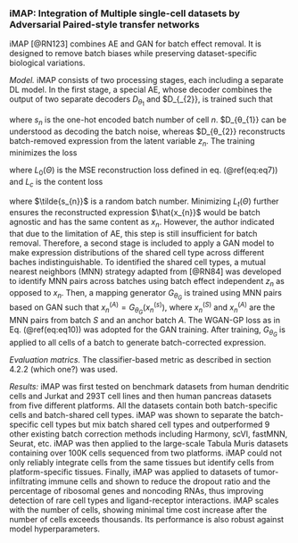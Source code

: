 
### iMAP: Integration of Multiple single-cell datasets by Adversarial Paired-style transfer networks {#imap}

iMAP [@RN123]<!--[67]--> combines AE and GAN for batch effect removal. It is designed to remove batch biases while preserving dataset-specific biological variations. 

*Model.*  iMAP consists of two processing stages, each including a separate DL model. In the first stage, a special AE, whose decoder combines the output of two separate decoders $D_{\theta_{1}}$ and $D_{\theta_{2}}, is trained such that

\begin{equation}
z_{n} = E_{\phi}; \hat{x}_{n}=D_{\theta}(z_{n},s_{n}) = ReLu(D_{\theta_{1}}(s_{n}) + D_{\theta_{2}}(z_{n}, s_{n})) (\#eq:eq23)
\end{equation}

where $s_{n}$ is the one-hot encoded batch number of cell $n$.  $D_{θ_{1}} can be understood as decoding the batch noise, whereas $D_{θ_{2}} reconstructs batch-removed expression from the latent variable $z_{n}$. The training minimizes the loss

\begin{equation}
L(\Theta)=L_{0}(\Theta)+\gamma L_{t}(\Theta) (\#eq:eq24)
\end{equation}

where  $L_{0}(\Theta)$ is the MSE reconstruction loss defined in eq. (\@ref(eq:eq7)) and $L_{c}$ is the content loss

\begin{equation}
L_{t}(\Theta)= \sum_{n=1}^{N} \| z_{n}-E_{\phi}(D_{\theta}(z_{n},\tilde{s}_{n})) \|_{2}^{2} (\#eq:eq25)
\end{equation}

where $\tilde{s_{n}}$ is a random batch number. Minimizing $L_{t}(\Theta)$ further ensures the reconstructed expression $\hat{x_{n}}$ would be batch agnostic and has the same content as $x_{n}$. 
However, the author indicated that due to the limitation of AE, this step is still insufficient for batch removal. Therefore, a second stage is included to apply a GAN model to make expression distributions of the shared cell type across different baches indistinguishable. To identified the shared cell types, a mutual nearest neighbors (MNN) strategy adapted from [@RN84]<!--[28]--> was developed to identify MNN pairs across batches using batch effect independent  $z_{n}$ as opposed to $x_{n}$. Then, a mapping generator $G_{\theta_{G}}$ is trained using MNN pairs based on GAN such that $x_{n}^{(A)} =G_{\theta_{G}}(x_{n}^{(s)})$, where $x_{n}^{(S)}$ and $x_{n}^{(A)}$  are the MNN pairs from batch $S$ and an anchor batch $A$. The WGAN-GP loss as in Eq. (\@ref(eq:eq10)) was adopted for the GAN training. After training, $G_{\theta_{G}}$ is applied to all cells of a batch to generate batch-corrected expression.   

*Evaluation matrics.* The classifier-based metric as described in section 4.2.2 (which one?) was used.

*Results:* iMAP was first tested on benchmark datasets from human dendritic cells and Jurkat and 293T cell lines and then human pancreas datasets from five different platforms. All the datasets contain both batch-specific cells and batch-shared cell types. iMAP was shown to separate the batch-specific cell types but mix batch shared cell types and outperformed 9 other existing batch correction methods including Harmony, scVI, fastMNN, Seurat, etc. iMAP was then applied to the large-scale Tabula Muris datasets containing over 100K cells sequenced from two platforms. iMAP could not only reliably integrate cells from the same tissues but identify cells from platform-specific tissues. Finally, iMAP was applied to datasets of tumor-infiltrating immune cells and shown to reduce the dropout ratio and the percentage of ribosomal genes and noncoding RNAs, thus improving detection of rare cell types and ligand-receptor interactions. iMAP scales with the number of cells, showing minimal time cost increase after the number of cells exceeds thousands. Its performance is also robust against model hyperparameters.











